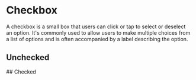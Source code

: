 

<Meta of={CalendarStories} />

# Checkbox

A checkbox is a small box that users can click or tap to select or deselect an option. It's commonly used to allow users to make multiple choices from a list of options and is often accompanied by a label describing the option.

## Unchecked

<Canvas of={CalendarStories.Default} />
## Checked
